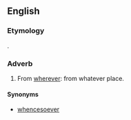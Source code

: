 ==English==

===Etymology===
{{compound|whence|ever|lang=en}}.

===Adverb===
{{en-adv|-}}

# From [[wherever]]: from whatever place.

====Synonyms====
* {{sense|from whatever place}} [[whencesoever]]